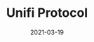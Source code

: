 ---
title: Unifi Protocol
status: publish
date: 2021-03-19
slug: The Unifi Protocol is a group of interoperable, non-custodial smart contracts providing the building blocks for the next generation of DeFi products
website: https://iotex.unifiprotocol.com
twitter:
logo: https://wp.gcap1.iotex.io/wp-content/uploads/2021/03/unifi_logo.png
featured_img: https://wp.gcap1.iotex.io/wp-content/uploads/2021/03/unifi-header.png
telegram:
---